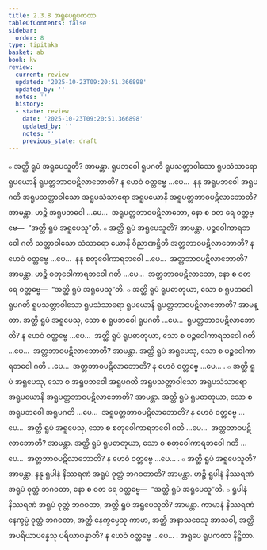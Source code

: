 ```yaml
---
title: 2.3.8 အရူပေရူပကထာ
tableOfContents: false
sidebar:
  order: 8
type: tipitaka
basket: ab
book: kv
review:
  current: review
  updated: '2025-10-23T09:20:51.366898'
  updated_by: ''
  notes: ''
  history:
  - state: review
    date: '2025-10-23T09:20:51.366898'
    updated_by: ''
    notes: ''
    previous_state: draft
---
```



<ReviewStatus review={frontmatter.review} showDetails={true} />

<HypothesisAnnotation frontmatter={frontmatter} />

<DynamicBreadcrumb />

<Division number="524" book="kv" e="ch" v="32" p="280">

<Paragraph number="1778" book="kv">
๐ အတ္ထိ ရူပံ အရူပေသူတိ? အာမန္တာ. ရူပဘဝေါ ရူပဂတိ ရူပသတ္တာဝါသော ရူပသံသာရော ရူပယောနိ ရူပတ္တဘာဝပဋိလာဘောတိ? န ဟေဝံ ဝတ္တဗ္ဗေ …ပေ…  နနု အရူပဘဝေါ အရူပဂတိ အရူပသတ္တာဝါသော အရူပသံသာရော အရူပယောနိ အရူပတ္တဘာဝပဋိလာဘောတိ? အာမန္တာ. ဟဉ္စိ အရူပဘဝေါ …ပေ…  အရူပတ္တဘာဝပဋိလာဘော, နော စ ဝတ ရေ ဝတ္တဗ္ဗေ—  “အတ္ထိ ရူပံ အရူပေသူ”တိ.
</Paragraph>

<Paragraph number="1779" book="kv">
๐ အတ္ထိ ရူပံ အရူပေသူတိ? အာမန္တာ. ပဉ္စဝေါကာရဘဝေါ ဂတိ သတ္တာဝါသော သံသာရော ယောနိ ဝိညာဏဋ္ဌိတိ အတ္တဘာဝပဋိလာဘောတိ? န ဟေဝံ ဝတ္တဗ္ဗေ …ပေ…  နနု စတုဝေါကာရဘဝေါ …ပေ…  အတ္တဘာဝပဋိလာဘောတိ? အာမန္တာ. ဟဉ္စိ စတုဝေါကာရဘဝေါ ဂတိ …ပေ…  အတ္တဘာဝပဋိလာဘော, နော စ ဝတ ရေ ဝတ္တဗ္ဗေ—  “အတ္ထိ ရူပံ အရူပေသူ”တိ.
</Paragraph>

</Division>
<Division number="525" book="kv" e="ch" v="32" p="281">

<Paragraph number="1780" book="kv">
๐ အတ္ထိ ရူပံ ရူပဓာတုယာ, သော စ ရူပဘဝေါ ရူပဂတိ ရူပသတ္တာဝါသော ရူပသံသာရော ရူပယောနိ ရူပတ္တဘာဝပဋိလာဘောတိ? အာမန္တာ. အတ္ထိ ရူပံ အရူပေသု, သော စ ရူပဘဝေါ ရူပဂတိ …ပေ…  ရူပတ္တဘာဝပဋိလာဘောတိ? န ဟေဝံ ဝတ္တဗ္ဗေ …ပေ…  အတ္ထိ ရူပံ ရူပဓာတုယာ, သော စ ပဉ္စဝေါကာရဘဝေါ ဂတိ …ပေ…  အတ္တဘာဝပဋိလာဘောတိ? အာမန္တာ. အတ္ထိ ရူပံ အရူပေသု, သော စ ပဉ္စဝေါကာရဘဝေါ ဂတိ …ပေ…  အတ္တဘာဝပဋိလာဘောတိ? န ဟေဝံ ဝတ္တဗ္ဗေ …ပေ… .
</Paragraph>

<Paragraph number="1781" book="kv">
๐ အတ္ထိ ရူပံ အရူပေသု, သော စ အရူပဘဝေါ အရူပဂတိ အရူပသတ္တာဝါသော အရူပသံသာရော အရူပယောနိ အရူပတ္တဘာဝပဋိလာဘောတိ? အာမန္တာ. အတ္ထိ ရူပံ ရူပဓာတုယာ, သော စ အရူပဘဝေါ အရူပဂတိ …ပေ…  အရူပတ္တဘာဝပဋိလာဘောတိ? န ဟေဝံ ဝတ္တဗ္ဗေ …ပေ…  အတ္ထိ ရူပံ အရူပေသု, သော စ စတုဝေါကာရဘဝေါ ဂတိ …ပေ…  အတ္တဘာဝပဋိလာဘောတိ? အာမန္တာ. အတ္ထိ ရူပံ ရူပဓာတုယာ, သော စ စတုဝေါကာရဘဝေါ ဂတိ …ပေ…  အတ္တဘာဝပဋိလာဘောတိ? န ဟေဝံ ဝတ္တဗ္ဗေ …ပေ… .
</Paragraph>

</Division>
<Division number="526" book="kv" e="ch" v="32" p="281">

<Paragraph number="1782" book="kv">
๐ အတ္ထိ ရူပံ အရူပေသူတိ? အာမန္တာ. နနု ရူပါနံ နိဿရဏံ အရူပံ ဝုတ္တံ ဘဂဝတာတိ? အာမန္တာ. ဟဉ္စိ ရူပါနံ နိဿရဏံ အရူပံ ဝုတ္တံ ဘဂဝတာ, နော စ ဝတ ရေ ဝတ္တဗ္ဗေ—  “အတ္ထိ ရူပံ အရူပေသူ”တိ.
</Paragraph>

<Paragraph number="1783" book="kv">
๐ ရူပါနံ နိဿရဏံ အရူပံ ဝုတ္တံ ဘဂဝတာ, အတ္ထိ ရူပံ အရူပေသူတိ? အာမန္တာ. ကာမာနံ နိဿရဏံ နေက္ခမ္မံ ဝုတ္တံ ဘဂဝတာ, အတ္ထိ နေက္ခမ္မေသု ကာမာ, အတ္ထိ အနာသဝေသု အာသဝါ, အတ္ထိ အပရိယာပန္နေသု ပရိယာပန္နာတိ? န ဟေဝံ ဝတ္တဗ္ဗေ …ပေ… .

</Paragraph>
</Division>

<Paragraph number="1784" type="center" book="kv">
အရူပေ ရူပကထာ နိဋ္ဌိတာ.
</Paragraph>